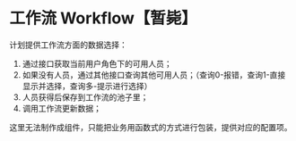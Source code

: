 
<Meta title="组件库|Form表单/工作流选人封装" />

# 工作流 Workflow【暂毙】

计划提供工作流方面的数据选择：

1. 通过接口获取当前用户角色下的可用人员；
2. 如果没有人员，通过其他接口查询其他可用人员；（查询0-报错，查询1-直接显示并选择，查询多-提示进行选择）
3. 人员获得后保存到工作流的池子里；
4. 调用工作流更新数据；

这里无法制作成组件，只能把业务用函数式的方式进行包装，提供对应的配置项。